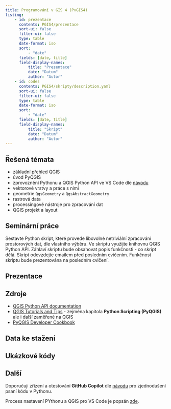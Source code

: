 ```yaml
---
title: Programování v GIS 4 (PvGIS4)
listing:
    - id: prezentace
      contents: PGIS4/prezentace
      sort-ui: false
      filter-ui: false
      type: table
      date-format: iso
      sort:
          - "date"
      fields: [date, title] 
      field-display-names:
          title: "Prezentace"
          date: "Datum"
          author: "Autor"
    - id: codes
      contents: PGIS4/skripty/description.yaml
      sort-ui: false
      filter-ui: false
      type: table
      date-format: iso
      sort:
          - "date"
      fields: [date, title] 
      field-display-names:
          title: "Skript"
          date: "Datum"
          author: "Autor"
---
```


## Řešená témata{.topics}

- základní přehled [QGIS]{.software}
- úvod [PyQGIS]{.software}
- zprovoznění Pythonu a QGIS Python API ve [VS Code]{.software} dle [návodu](../tools/osgeo4w.qmd#nastavení-python-prostředí-pro-visual-studiu-code-včetně-pythonu-i-qgis-python-api)
- vektorové vrstvy a práce s nimi
- geometrie `QgsGeometry` a `QgsAbstractGeometry`
- rastrová data
- processingové nástroje pro zpracování dat
- QGIS projekt a layout

## Seminární práce{.seminar-work}

Sestavte Python skript, které provede libovolné netriviální zpracování prostorových dat, dle vlastního výběru. Ve skriptu využijte knihovnu [QGIS Python API]{.software}. Záhlaví skriptu bude obsahovat popis funkčnosti - co skript dělá. Skript odevzdejte emailem před posledním cvičením. Funkčnost skriptu bude prezentována na posledním cvičení.

## Prezentace{.presentations}

::: {#prezentace}
:::

## Zdroje{.sources}

- [QGIS Python API documentation](https://qgis.org/pyqgis/master/)
- [QGIS Tutorials and Tips](https://www.qgistutorials.com/en/) - zejména kapitola **Python Scripting (PyQGIS)** ale i další zaměřené na [QGIS]{.software}
- [PyQGIS Developer Cookbook](https://docs.qgis.org/3.34/en/docs/pyqgis_developer_cookbook/index.html)

## Data ke stažení{.data-sources}

## Ukázkové kódy{.codes}

::: {#codes}
:::

## Další 

Doporučuji zřízení a otestování **GitHub Copilot** dle [návodu](../tools/github-copilot.qmd) pro zjednodušení psaní kódu v Pythonu.

Process nastavení PYthonu a QGIS pro [VS Code]{.software} je popsán [zde](../tools/osgeo4w.qmd#nastavení-python-prostředí-pro-visual-studiu-code-včetně-pythonu-i-qgis-python-api).